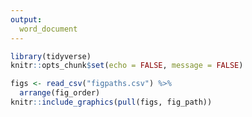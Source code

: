 ```yaml
---
output:
  word_document
---
```


```r
library(tidyverse)
knitr::opts_chunk$set(echo = FALSE, message = FALSE)
```

```r
figs <- read_csv("figpaths.csv") %>% 
  arrange(fig_order)
knitr::include_graphics(pull(figs, fig_path))
```

